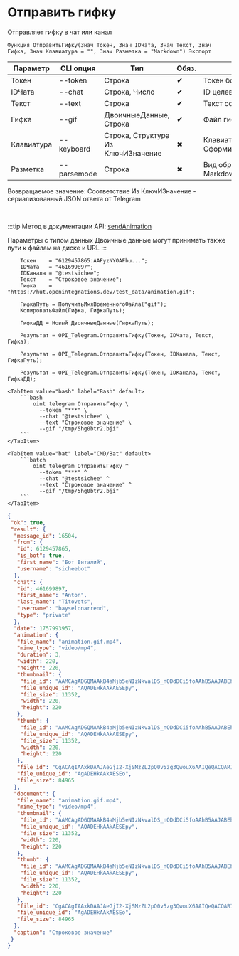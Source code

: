 ﻿---
sidebar_position: 6
description: Отправить гифку и другие функции для работы с Telegram в Открытом пакете интеграций - бесплатной open-source библиотеке интеграций для 1С:Предприятие 8, OneScript и CLI
keywords: [1C, 1С, 1С:Предприятие, 1С:Предприятие 8.3, API, Интеграция, Сервисы, Обмен, OneScript, CLI, Telegram]
---


# Отправить гифку
 Отправляет гифку в чат или канал



`Функция ОтправитьГифку(Знач Токен, Знач IDЧата, Знач Текст, Знач Гифка, Знач Клавиатура = "", Знач Разметка = "Markdown") Экспорт`

  | Параметр | CLI опция | Тип | Обяз. | Назначение |
  |-|-|-|-|-|
  | Токен | --token | Строка | &#x2714; | Токен бота |
  | IDЧата | --chat | Строка, Число | &#x2714; | ID целевого чата или IDЧата*IDТемы |
  | Текст | --text | Строка | &#x2714; | Текст сообщения |
  | Гифка | --gif | ДвоичныеДанные, Строка | &#x2714; | Файл гифки |
  | Клавиатура | --keyboard | Строка, Структура Из КлючИЗначение | &#x2716; | Клавиатура. См. СформироватьКлавиатуруПоМассивуКнопок |
  | Разметка | --parsemode | Строка | &#x2716; | Вид обработки текста (HTML, Markdown, MarkdownV2) |

  
  Возвращаемое значение:   Соответствие Из КлючИЗначение - сериализованный JSON ответа от Telegram

<br/>

:::tip
Метод в документации API: [sendAnimation](https://core.telegram.org/bots/api#sendanimation)

Параметры с типом данных Двоичные данные могут принимать также пути к файлам на диске и URL
:::
<br/>



```bsl title="Пример использования для 1С:Предприятие/OneScript"
    Токен    = "6129457865:AAFyzNYOAFbu...";
    IDЧата   = "461699897";
    IDКанала = "@testsichee";
    Текст    = "Строковое значение";
    Гифка    = "https://hut.openintegrations.dev/test_data/animation.gif";

    ГифкаПуть = ПолучитьИмяВременногоФайла("gif");
    КопироватьФайл(Гифка, ГифкаПуть);

    ГифкаДД = Новый ДвоичныеДанные(ГифкаПуть);

    Результат = OPI_Telegram.ОтправитьГифку(Токен, IDЧата, Текст, Гифка);

    Результат = OPI_Telegram.ОтправитьГифку(Токен, IDКанала, Текст, ГифкаПуть);

    Результат = OPI_Telegram.ОтправитьГифку(Токен, IDКанала, Текст, ГифкаДД);
```
    

 <Tabs>
  
    <TabItem value="bash" label="Bash" default>
        ```bash
            oint telegram ОтправитьГифку \
              --token "***" \
              --chat "@testsichee" \
              --text "Строковое значение" \
              --gif "/tmp/5hg0btr2.bji"
        ```
    </TabItem>
  
    <TabItem value="bat" label="CMD/Bat" default>
        ```batch
            oint telegram ОтправитьГифку ^
              --token "***" ^
              --chat "@testsichee" ^
              --text "Строковое значение" ^
              --gif "/tmp/5hg0btr2.bji"
        ```
    </TabItem>
</Tabs>


```json title="Результат"
{
 "ok": true,
 "result": {
  "message_id": 16504,
  "from": {
   "id": 6129457865,
   "is_bot": true,
   "first_name": "Бот Виталий",
   "username": "sicheebot"
  },
  "chat": {
   "id": 461699897,
   "first_name": "Anton",
   "last_name": "Titovets",
   "username": "bayselonarrend",
   "type": "private"
  },
  "date": 1757993957,
  "animation": {
   "file_name": "animation.gif.mp4",
   "mime_type": "video/mp4",
   "duration": 3,
   "width": 220,
   "height": 220,
   "thumbnail": {
    "file_id": "AAMCAgADGQMAAkB4aMjb5eNIzNkvalDS_nODdDCi5foAAhB5AAJABEhKK5mYi9RNND8BAAdtAAM2BA",
    "file_unique_id": "AQADEHkAAkAESEpy",
    "file_size": 11352,
    "width": 220,
    "height": 220
   },
   "thumb": {
    "file_id": "AAMCAgADGQMAAkB4aMjb5eNIzNkvalDS_nODdDCi5foAAhB5AAJABEhKK5mYi9RNND8BAAdtAAM2BA",
    "file_unique_id": "AQADEHkAAkAESEpy",
    "file_size": 11352,
    "width": 220,
    "height": 220
   },
   "file_id": "CgACAgIAAxkDAAJAeGjI2-XjSMzZL2pQ0v5zg3QwouX6AAIQeQACQARISiuZmIvUTTQ_NgQ",
   "file_unique_id": "AgADEHkAAkAESEo",
   "file_size": 84965
  },
  "document": {
   "file_name": "animation.gif.mp4",
   "mime_type": "video/mp4",
   "thumbnail": {
    "file_id": "AAMCAgADGQMAAkB4aMjb5eNIzNkvalDS_nODdDCi5foAAhB5AAJABEhKK5mYi9RNND8BAAdtAAM2BA",
    "file_unique_id": "AQADEHkAAkAESEpy",
    "file_size": 11352,
    "width": 220,
    "height": 220
   },
   "thumb": {
    "file_id": "AAMCAgADGQMAAkB4aMjb5eNIzNkvalDS_nODdDCi5foAAhB5AAJABEhKK5mYi9RNND8BAAdtAAM2BA",
    "file_unique_id": "AQADEHkAAkAESEpy",
    "file_size": 11352,
    "width": 220,
    "height": 220
   },
   "file_id": "CgACAgIAAxkDAAJAeGjI2-XjSMzZL2pQ0v5zg3QwouX6AAIQeQACQARISiuZmIvUTTQ_NgQ",
   "file_unique_id": "AgADEHkAAkAESEo",
   "file_size": 84965
  },
  "caption": "Строковое значение"
 }
}
```
